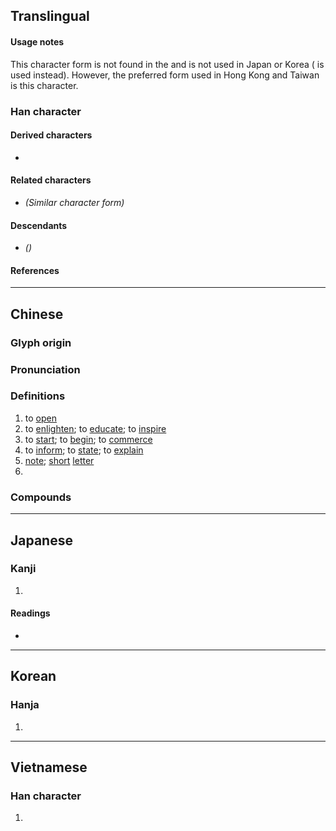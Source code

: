 {{also|啓|启}}
{{character info/new}}
==Translingual==
{{Han simplified forms|啟|啓|启}}

====Usage notes====
This character form is not found in the {{w|Kangxi dictionary}} and is not used in Japan or Korea ({{l|mul|啓}} is used instead). However, the preferred form used in Hong Kong and Taiwan is this character.

===Han character===
{{Han char|rn=66|rad=攴|as=07|sn=11|four=38604|canj=HROK|ids=⿰户攵(G),⿰启攵(HT)}}

====Derived characters====
* {{l|mul|[[闙]], [[𣘼]], [[𭨠]], [[𦘦]], [[𮮝]], [[𫫤]], [[𫹢]]}}

====Related characters====
* {{l|mul|[[啓]]}} ''(Similar character form)''

====Descendants====
* {{l|mul|[[启]]}} ''({{w|Simplified Chinese}})''

====References====
{{Han ref|kx=0196.261|dkj=03821|hdz=21463.080|uh=555F}}

----

==Chinese==
{{zh-forms|s=启|t2=啓}}

===Glyph origin===
{{Han etym}}

===Pronunciation===
{{zh-pron
|m=qǐ
|c=kai2
|h=pfs=khí
|md=
|mn=khé
|w=
|mc=y
|oc=y
|cat=v,n,pn
}}

===Definitions===
{{zh-hanzi}}

# to [[open]]
# to [[enlighten]]; to [[educate]]; to [[inspire]]
# to [[start]]; to [[begin]]; to [[commerce]]
# to [[inform]]; to [[state]]; to [[explain]]
# [[note]]; [[short]] [[letter]]
# {{surname|lang=zh}}

===Compounds===
{{zh-der|啟動|啟蒙|啟發|啟航|啟程|啟事|啟用|開啟|啟示|不好啟齒|哀啟|公啟|丹脣啟秀|徵求啟事|徵啟|天啟|光啟|山公啟事|再啟者|副啟|夏啟|啟齒|啟土|啟問|殷憂啟聖|啟智|啟報|啟明|承前啟後|承先啟後|啟迪|啟奏|啟示錄|啟運|啟蒙哲學|啟乞|啟請|啟封|書啟|啟閉|款啟寡聞|啟處|敬啟者|啟行|啟建|啟顏|啟動程式|啟蒙時代|啟告|啟聰|啟釁|啟白|更正啟事|啟碇|承上啟下|啟手足|啟蟄|啟沃|啟蒙運動|啟節|啟口|鳴謝啟事|親啟|謝啟|通知啟事|道歉啟事|臺啟|鈞啟|鄂君啟節|茲啟者|警告啟事|逕啟者}}

----

==Japanese==

===Kanji===
{{ja-kanji|grade=|rs=攴07|shin=啓}}

# {{defn|lang=ja|sort=攴07}}

====Readings====
* {{ja-readings|on=[[けい]] (kei)|kun=[[ひらく]] (hiraku), [[もうす]] (mousu)}}

----

==Korean==

===Hanja===
{{ko-hanja|hangeul=계|rv=gye|mr=kye}}

# {{defn|lang=ko|sort=攴07}}

----

==Vietnamese==

===Han character===
{{vi-hantu|[[khải]], [[khơi]], [[khui]]|rs=攴07}}

# {{defn|lang=vi|sort=攴07}}